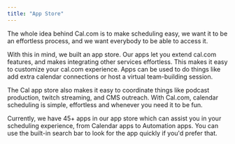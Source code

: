 ```yaml
---
title: "App Store"
---
```


The whole idea behind Cal.com is to make scheduling easy, we want it to be an effortless process, and we want everybody to be able to access it.

With this in mind, we built an app store. Our apps let you extend cal.com features, and makes integrating other services effortless. This makes it easy to customize your cal.com experience. Apps can be used to do things like add extra calendar connections or host a virtual team-building session.

The Cal app store also makes it easy to coordinate things like podcast production, twitch streaming, and CMS outreach. With Cal.com, calendar scheduling is simple, effortless and whenever you need it to be fun.

Currently, we have 45+ apps in our app store which can assist you in your scheduling experience, from Calendar apps to Automation apps. You can use the built-in search bar to look for the app quickly if you'd prefer that.